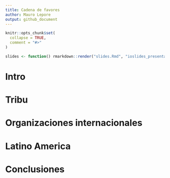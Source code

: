 ```yaml
---
title: Cadena de favores
author: Mauro Lepore
output: github_document
---
```


```r
knitr::opts_chunk$set(
  collapse = TRUE,
  comment = "#>"
)

slides <- function() rmarkdown::render("slides.Rmd", "ioslides_presentation")
```

# Intro

# Tribu

# Organizaciones internacionales

# Latino America

# Conclusiones
